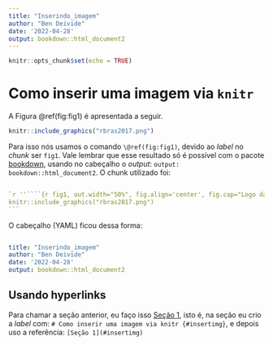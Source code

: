 ```yaml
---
title: "Inserindo_imagem"
author: "Ben Deivide"
date: '2022-04-28'
output: bookdown::html_document2
---
```


```r
knitr::opts_chunk$set(echo = TRUE)
```

# Como inserir uma imagem via `knitr` {#insertimg}

A Figura \@ref(fig:fig1) é apresentada a seguir.


```r
knitr::include_graphics("rbras2017.png")
```

Para isso nós usamos o comando `\@ref(fig:fig1)`, devido ao *label* no *chunk* ser `fig1`. Vale lembrar que esse resultado só é possível com o pacote [bookdown](https://pkgs.rstudio.com/bookdown/), usando no cabeçalho o *output*: `output: bookdown::html_document2`. O chunk utilizado foi:

````r

`r ''````{r fig1, out.width="50%", fig.align='center', fig.cap="Logo da RBras 2017!"}
knitr::include_graphics("rbras2017.png")
```

````


O cabeçalho (YAML) ficou dessa forma:

```yaml

title: "Inserindo_imagem"
author: "Ben Deivide"
date: '2022-04-28'
output: bookdown::html_document2

```




## Usando hyperlinks

Para chamar a seção anterior, eu faço isso [Seção 1](#insertimg), isto é, na seção eu crio a *label* com: ` # Como inserir uma imagem via knitr {#insertimg} `, e depois uso a referência: `[Seção 1](#insertimg)` 


